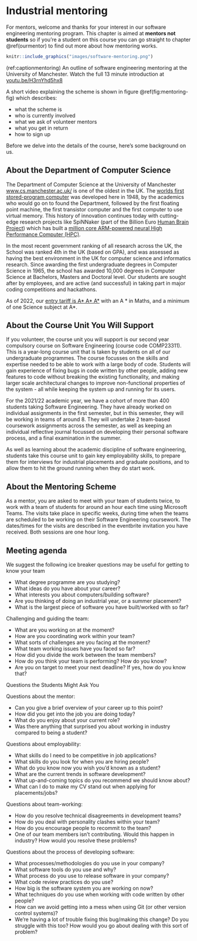# Industrial mentoring {#mentoring}

For mentors, welcome and thanks for your interest in our software engineering mentoring program. This chapter is aimed at **mentors not students** so if you're a student on this course you can go straight to chapter \@ref(ourmentor) to find out more about how mentoring works.

```r
knitr::include_graphics("images/software-mentoring.png")
```

(ref:captionmentoring) An outline of software engineering mentoring at the University of Manchester. Watch the full 13 minute introduction at [youtu.be/H3rnYhd5hx8](https://youtu.be/H3rnYhd5hx8)

A short video explaining the scheme is shown in figure \@ref(fig:mentoring-fig) which describes:

* what the scheme is
* who is currently involved
* what we ask of volunteer mentors
* what you get in return
* how to sign up

Before we delve into the details of the course, here's some background on us.


## About the Department of Computer Science
The Department of Computer Science at the University of Manchester [www.cs.manchester.ac.uk/](https://www.cs.manchester.ac.uk/) is one of the oldest in the UK. The [worlds first stored-program computer](http://www.computinghistory.org.uk/det/6013/The-Manchester-Baby-the-world-s-first-stored-program-computer-ran-its-first-program) was developed here in 1948, by the academics who would go on to found the Department, followed by the first floating point machine, the first transistor computer and the first computer to use virtual memory. This history of innovation continues today with cutting-edge research projects like SpiNNaker (part of the Billion Euro [Human Brain Project](https://www.humanbrainproject.eu/)) which has built a [million core ARM-powered neural High Performance Computer (HPC)](https://apt.cs.manchester.ac.uk/projects/SpiNNaker/project/).

In the most recent government ranking of all research across the UK, the School was ranked 4th in the UK (based on GPA), and was assessed as having the best environment in the UK for computer science and informatics research. Since awarding the first undergraduate degrees in Computer Science in 1965, the school has awarded 10,000 degrees in Computer Science at Bachelors, Masters and Doctoral level. Our students are sought after by employees, and are active (and successful) in taking part in major coding competitions and hackathons.

As of 2022, our [entry tariff is A* A* A*](https://www.manchester.ac.uk/study/undergraduate/courses/2022/00560/bsc-computer-science/) with an A * in Maths, and a minimum of one Science subject at A*.

## About the Course Unit You Will Support
If you volunteer, the course unit you will support is our second year compulsory course on Software Engineering (course code COMP23311). This is a year-long course unit that is taken by students on all of our undergraduate programmes. The course focusses on the skills and expertise needed to be able to work with a large body of code. Students will gain experience of fixing bugs in code written by other people, adding new features to code without breaking the existing functionality, and making larger scale architectural changes to improve non-functional properties of the system - all while keeping the system up and running for its users.

For the 2021/22 academic year, we have a cohort of more than 400 students taking Software Engineering. They have already worked on individual assignments in the first semester, but in this semester, they will be working in teams of around 8. They will undertake 2 team-based coursework assignments across the semester, as well as keeping an individual reflective journal focussed on developing their personal software process, and a final examination in the summer.

As well as learning about the academic discipline of software engineering, students take this course unit to gain key employability skills, to prepare them for interviews for industrial placements and graduate positions, and to allow them to hit the ground running when they do start work.

## About the Mentoring Scheme
As a mentor, you are asked to meet with your team of students twice, to work with a team of students for around an hour each time using Microsoft Teams. The visits take place in specific weeks, during time when the teams are scheduled to be working on their Software Engineering coursework. The dates/times for the visits are described in the eventbrite invitation you have received. Both sessions are one hour long.

## Meeting agenda

We suggest the following ice breaker questions may be useful for getting to know your team

* What degree programme are you studying?
* What ideas do you have about your career?
* What interests you about computers/building software?
* Are you thinking of doing an industrial year, or a summer placement?
* What is the largest piece of software you have built/worked with so far?

Challenging and guiding the team:

* What are you working on at the moment?
* How are you coordinating work within your team?
* What sorts of challenges are you facing at the moment?
* What team working issues have you faced so far?
* How did you divide the work between the team members?
* How do you think your team is performing? How do you know?
* Are you on target to meet your next deadline? If yes, how do you know that?

Questions the Students Might Ask You

Questions about the mentor:

* Can you give a brief overview of your career up to this point?
* How did you get into the job you are doing today?
* What do you enjoy about your current role?
* Was there anything that surprised you about working in industry compared to being a student?

Questions about employability:

* What skills do I need to be competitive in job applications?
* What skills do you look for when you are hiring people?
* What do you know now you wish you’d known as a student?
* What are the current trends in software development?
* What up-and-coming topics do you recommend we should know about?
* What can I do to make my CV stand out when applying for placements/jobs?


Questions about team-working:

* How do you resolve technical disagreements in development teams?
* How do you deal with personality clashes within your team?
* How do you encourage people to recommit to the team?
* One of our team members isn’t contributing. Would this happen in industry? How would you resolve these problems?

Questions about the process of developing software:

* What processes/methodologies do you use in your company?
* What software tools do you use and why?
* What process do you use to release software in your company?
* What code review practices do you use?
* How big is the software system you are working on now?
* What techniques do you use when working with code written by other people?
* How can we avoid getting into a mess when using Git (or other version control systems)?
* We’re having a lot of trouble fixing this bug/making this change? Do you struggle with this too? How would you go about dealing with this sort of problem?

<!--## Who are the mentors?-->
